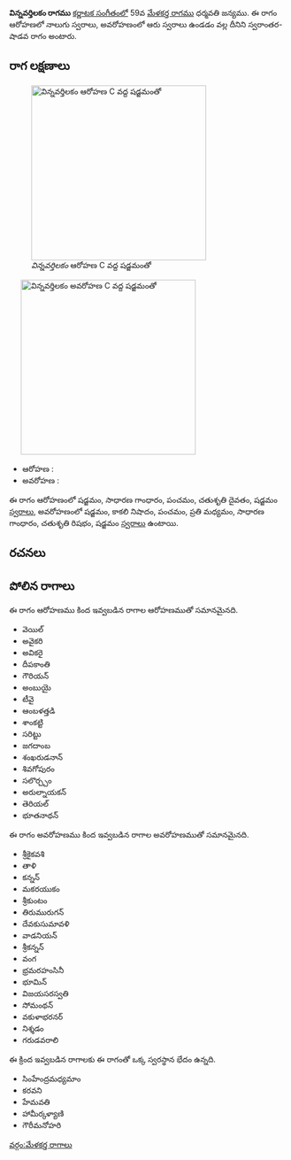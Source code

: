 {{Infobox ragam
	| name          	= విన్నవర్తిలకం
	| synonym	    	= 
	| mela          	= 
	| chakra        	= 
	| janaka        	= 
	| type          	= స్వరాంతర-శాడవ
	| arohanam      	= {{svaraC|S|G2|P|D2|S'}} 
	| avarohanam    	= {{svaraC|S'|N3|P|M2|G2|R2|S}}
	| jeeva         	=
	| chhaya        	=
	| nyasa         	=
	| vishesha      	= 
	| equivalent  		= 
}}
{{కర్ణాటక సంగీత రాగాలు}}
'''విన్నవర్తిలకం రాగము''' [[కర్ణాటక సంగీతం]]లో 59వ [[మేళకర్త రాగము]] ధర్మవతి జన్యము.  ఈ రాగం ఆరోహణలో నాలుగు స్వరాలు, అవరోహణంలో ఆరు స్వరాలు ఉండడం వల్ల దీనిని స్వరాంతర-షాడవ రాగం అంటారు.


==రాగ లక్షణాలు==
[[Image:vinnavartilakam_ar_kb2wiki.png|thumb|right|316px|''విన్నవర్తిలకం'' ఆరోహణ C వద్ద షడ్జమంతో]]
	[[Image:vinnavartilakam_av_kb2wiki.png|thumb|right|316px|''విన్నవర్తిలకం'' అవరోహణ C వద్ద షడ్జమంతో]]

* ఆరోహణ : {{svaraC|S|G2|P|D2|S'}} 
* అవరోహణ : {{svaraC|S'|N3|P|M2|G2|R2|S}}

ఈ రాగం ఆరోహణంలో షడ్జమం, సాధారణ  గాంధారం, పంచమం, చతుశృతి దైవతం, షడ్జమం [[స్వరాలు]], అవరోహణంలో షడ్జమం, కాకలి  నిషాదం, పంచమం, ప్రతి మధ్యమం, సాధారణ  గాంధారం, చతుశృతి రిషభం, షడ్జమం [[స్వరాలు]] ఉంటాయి.

==రచనలు==



==పోలిన రాగాలు==
ఈ రాగం ఆరోహణము కింద ఇవ్వబడిన రాగాల ఆరోహణముతో సమానమైనది.
* వెయిల్
* అవైకరి
* అవికరై
* దీపకాంతి
* గౌరియన్
* అంబుయై
* టీవై
*  ఆంబళత్తడి
*  శాంకట్టి
* సరిట్టు
* జగదాంబ
* శంఖరుడనాన్
* శివగోపురం
* సలొర్చ్చం
* అరుల్నాయకన్
* తెరియల్
* భూతనాథన్

ఈ రాగం అవరోహణము కింద ఇవ్వబడిన రాగాల అవరోహణముతో సమానమైనది.
* శ్రీకైకవశి
* తాళి
* కన్నన్
* మకరయుకం
*  శ్రీకుంటం
* తిరుమురుగన్
* దేవకుసుమావళి
* వాడనియన్
*  శ్రీకన్నన్
* వంగ
* భ్రమరహంసినీ
* భూమిన్
* విజయసరస్వతి
* సోమంథన్
*  వకుళాభరనర్
* నిశ్శడం
* గరుడవరాలి

ఈ క్రింద ఇవ్వబడిన రాగాలకు ఈ రాగంతో ఒక్క స్వరస్థాన భేదం ఉన్నది.
* సింహేంద్రమధ్యమాం
* కరవని
* హేమవతి
*  హామీర్కళ్యాణి
* గౌరీమనోహరి



[[వర్గం:మేళకర్త రాగాలు]]